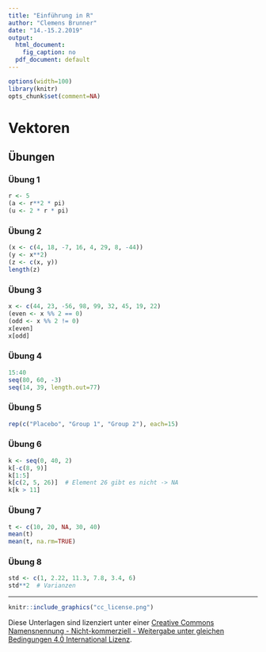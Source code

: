 ```yaml
---
title: "Einführung in R"
author: "Clemens Brunner"
date: "14.-15.2.2019"
output:
  html_document:
    fig_caption: no
  pdf_document: default
---
```


```r
options(width=100)
library(knitr)
opts_chunk$set(comment=NA)
```

# Vektoren

## Übungen
### Übung 1
```r
r <- 5
(a <- r**2 * pi)
(u <- 2 * r * pi)
```


### Übung 2
```r
(x <- c(4, 18, -7, 16, 4, 29, 8, -44))
(y <- x**2)
(z <- c(x, y))
length(z)
```


### Übung 3
```r
x <- c(44, 23, -56, 98, 99, 32, 45, 19, 22)
(even <- x %% 2 == 0)
(odd <- x %% 2 != 0)
x[even]
x[odd]
```


### Übung 4
```r
15:40
seq(80, 60, -3)
seq(14, 39, length.out=77)
```


### Übung 5
```r
rep(c("Placebo", "Group 1", "Group 2"), each=15)
```


### Übung 6
```r
k <- seq(0, 40, 2)
k[-c(8, 9)]
k[1:5]
k[c(2, 5, 26)]  # Element 26 gibt es nicht -> NA
k[k > 11]
```


### Übung 7
```r
t <- c(10, 20, NA, 30, 40)
mean(t)
mean(t, na.rm=TRUE)
```


### Übung 8
```r
std <- c(1, 2.22, 11.3, 7.8, 3.4, 6)
std**2  # Varianzen
```

---

```r
knitr::include_graphics("cc_license.png")
```

Diese Unterlagen sind lizenziert unter einer [Creative Commons Namensnennung - Nicht-kommerziell - Weitergabe unter gleichen Bedingungen 4.0 International Lizenz](http://creativecommons.org/licenses/by-nc-sa/4.0/).